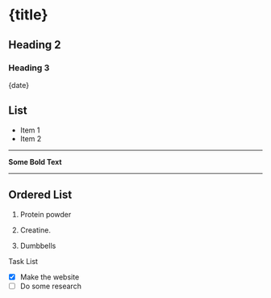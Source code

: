 
# {title}

## Heading 2

### Heading 3

{date}

## List

- Item 1
- Item 2

---

**Some Bold Text**

---

## Ordered List

1. Protein powder

2. Creatine.

3. Dumbbells

Task List

- [x] Make the website
- [ ] Do some research